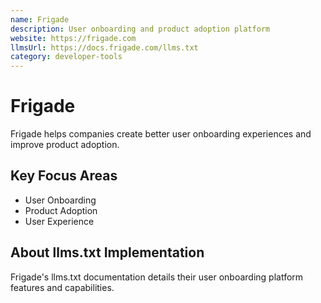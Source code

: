 ```yaml
---
name: Frigade
description: User onboarding and product adoption platform
website: https://frigade.com
llmsUrl: https://docs.frigade.com/llms.txt
category: developer-tools
---
```


# Frigade

Frigade helps companies create better user onboarding experiences and improve product adoption.

## Key Focus Areas

- User Onboarding
- Product Adoption
- User Experience

## About llms.txt Implementation

Frigade's llms.txt documentation details their user onboarding platform features and capabilities.
